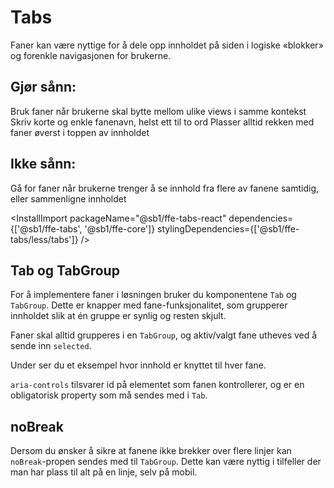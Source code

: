 
# Tabs

Faner kan være nyttige for å dele opp innholdet på siden i logiske «blokker» og forenkle navigasjonen for brukerne.

## Gjør sånn:

<CheckList>
    <CheckListItem isCross={false}>
        Bruk faner når brukerne skal bytte mellom ulike views i samme kontekst
    </CheckListItem>
    <CheckListItem isCross={false}>
        Skriv korte og enkle fanenavn, helst ett til to ord
    </CheckListItem>
    <CheckListItem isCross={false}>
        Plasser alltid rekken med faner øverst i toppen av innholdet
    </CheckListItem>
</CheckList>

## Ikke sånn:

<CheckList>
    <CheckListItem isCross={true}>
        Gå for faner når brukerne trenger å se innhold fra flere av fanene
        samtidig, eller sammenligne innholdet
    </CheckListItem>
</CheckList>

<InstallImport
    packageName="@sb1/ffe-tabs-react"
    dependencies={['@sb1/ffe-tabs', '@sb1/ffe-core']}
    stylingDependencies={['@sb1/ffe-tabs/less/tabs']}
/>

## Tab og TabGroup

For å implementere faner i løsningen bruker du komponentene `Tab` og `TabGroup`. Dette er knapper med fane-funksjonalitet, som grupperer innholdet slik
at én gruppe er synlig og resten skjult.

Faner skal alltid grupperes i en `TabGroup`, og aktiv/valgt fane utheves ved å sende inn `selected`.

<Canvas of={TabGroupStories.Standard} />
<Controls of={TabGroupStories.Standard} />

Under ser du et eksempel hvor innhold er knyttet til hver fane.

`aria-controls` tilsvarer id på elementet som fanen kontrollerer, og er en obligatorisk property som må sendes med i `Tab`.

<Canvas of={TabGroupStories.WithContent} />

## noBreak

Dersom du ønsker å sikre at fanene ikke brekker over flere linjer kan `noBreak`-propen sendes med til `TabGroup`.
Dette kan være nyttig i tilfeller der man har plass til alt på en linje, selv på mobil.

<Canvas of={TabGroupStories.NoBreak} />

<Meta title="Komponenter/Tabs" />
